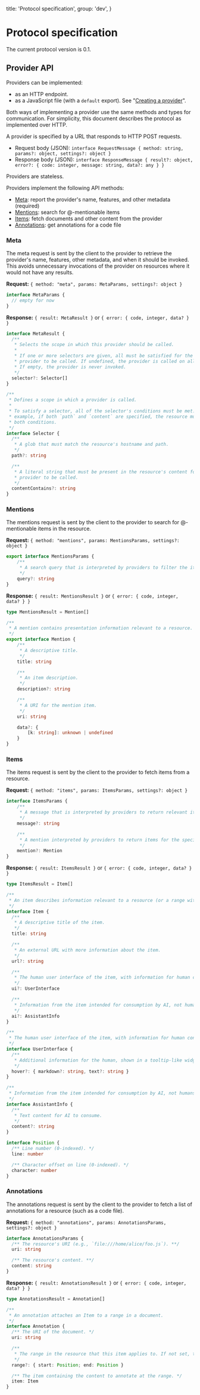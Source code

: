   title: 'Protocol specification',
  group: 'dev',
}

# Protocol specification

The current protocol version is 0.1.

## Provider API

Providers can be implemented:

- as an HTTP endpoint.
- as a JavaScript file (with a `default` export). See "[Creating a provider](creating-a-provider.mdx)".

Both ways of implementing a provider use the same methods and types for communication. For simplicity, this document describes the protocol as implemented over HTTP.

A provider is specified by a URL that responds to HTTP POST requests.

- Request body (JSON): `interface RequestMessage { method: string, params?: object, settings?: object }`
- Response body (JSON): `interface ResponseMessage { result?: object, error?: { code: integer, message: string, data?: any } }`

Providers are stateless.

Providers implement the following API methods:

- [Meta](#meta): report the provider's name, features, and other metadata (required)
- [Mentions](#mentions): search for @-mentionable items
- [Items](#items): fetch documents and other content from the provider
- [Annotations](#annotations): get annotations for a code file

### Meta

The meta request is sent by the client to the provider to retrieve the provider's name, features, other metadata, and when it should be invoked. This avoids unnecessary invocations of the provider on resources where it would not have any results.

**Request:** `{ method: "meta", params: MetaParams, settings?: object }`

```typescript
interface MetaParams {
  // empty for now
}
```

**Response:** `{ result: MetaResult }` or `{ error: { code, integer, data? } }`

```typescript
interface MetaResult {
  /**
   * Selects the scope in which this provider should be called.
   *
   * If one or more selectors are given, all must be satisfied for the
   * provider to be called. If undefined, the provider is called on all resources.
   * If empty, the provider is never invoked.
   */
  selector?: Selector[]
}

/**
 * Defines a scope in which a provider is called.
 *
 * To satisfy a selector, all of the selector's conditions must be met. For
 * example, if both `path` and `content` are specified, the resource must satisfy
 * both conditions.
 */
interface Selector {
  /**
   * A glob that must match the resource's hostname and path.
   */
  path?: string

  /**
   * A literal string that must be present in the resource's content for the
   * provider to be called.
   */
  contentContains?: string
}
```

### Mentions

The mentions request is sent by the client to the provider to search for @-mentionable items in the resource.

**Request:** `{ method: "mentions", params: MentionsParams, settings?: object }`

```typescript
export interface MentionsParams {
    /**
     * A search query that is interpreted by providers to filter the items in the result set.
     */
    query?: string
}
```

**Response:** `{ result: MentionsResult }` or `{ error: { code, integer, data? } }`

```typescript
type MentionsResult = Mention[]

/**
 * A mention contains presentation information relevant to a resource.
 */
export interface Mention {
    /**
     * A descriptive title.
     */
    title: string

    /**
     * An item description.
     */
    description?: string

    /**
     * A URI for the mention item.
     */
    uri: string

    data?: {
        [k: string]: unknown | undefined
    }
}
```

### Items

The items request is sent by the client to the provider to fetch items from a resource.

**Request:** `{ method: "items", params: ItemsParams, settings?: object }`

```typescript
interface ItemsParams {
    /**
     * A message that is interpreted by providers to return relevant items.
     */
    message?: string

    /**
     * A mention interpreted by providers to return items for the specified mention.
     */
    mention?: Mention
}
```

**Response:** `{ result: ItemsResult }` or `{ error: { code, integer, data? } }`

```typescript
type ItemsResult = Item[]

/**
 * An item describes information relevant to a resource (or a range within a resource).
 */
interface Item {
  /**
   * A descriptive title of the item.
   */
  title: string

  /**
   * An external URL with more information about the item.
   */
  url?: string

  /**
   * The human user interface of the item, with information for human consumption.
   */
  ui?: UserInterface

  /**
   * Information from the item intended for consumption by AI, not humans.
   */
  ai?: AssistantInfo
}

/**
 * The human user interface of the item, with information for human consumption.
 */
interface UserInterface {
  /**
   * Additional information for the human, shown in a tooltip-like widget when they interact with the item.
   */
  hover?: { markdown?: string, text?: string }
}

/**
 * Information from the item intended for consumption by AI, not humans.
 */
interface AssistantInfo {
  /**
   * Text content for AI to consume.
   */
  content?: string
}

interface Position {
  /** Line number (0-indexed). */
  line: number

  /** Character offset on line (0-indexed). */
  character: number
}
```

### Annotations

The annotations request is sent by the client to the provider to fetch a list of annotations for a resource (such as a code file).

**Request:** `{ method: "annotations", params: AnnotationsParams, settings?: object }`

```typescript
interface AnnotationsParams {
  /** The resource's URI (e.g., `file:///home/alice/foo.js`). **/
  uri: string

  /** The resource's content. **/
  content: string
}
```

**Response:** `{ result: AnnotationsResult }` or `{ error: { code, integer, data? } }`

```typescript
type AnnotationsResult = Annotation[]

/**
 * An annotation attaches an Item to a range in a document.
 */
interface Annotation {
  /** The URI of the document. */
  uri: string

  /**
   * The range in the resource that this item applies to. If not set, the item applies to the entire resource.
   */
  range?: { start: Position; end: Position }

  /** The item containing the content to annotate at the range. */
  item: Item
}
```

